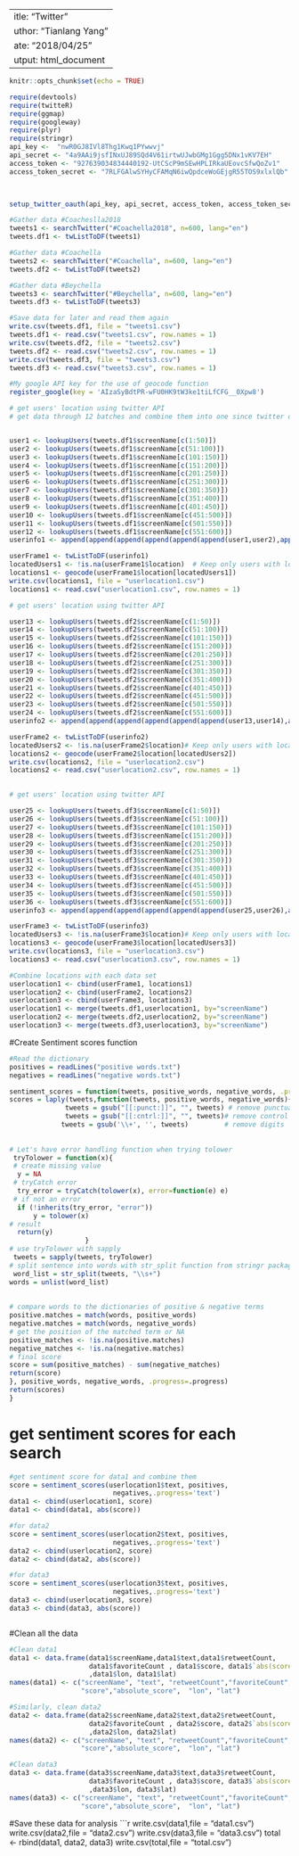  ---
title: "Twitter"
author: "Tianlang Yang"
date: "2018/04/25"
output: html_document
---

```{r setup, include=FALSE}
knitr::opts_chunk$set(echo = TRUE)
```

```{r twitter setup}

require(devtools)
require(twitteR)
require(ggmap)
require(googleway)
require(plyr)
require(stringr)
api_key <- 	"nwR0GJ8IVl8Thg1Kwq1PYwwvj"
api_secret <- "4a9AAi9jsfINxUJ89SQd4V61irtwUJwbGMg1Ggg5DNx1vKV7EH"
access_token <- "927639034834440192-UtCScP9mSEwHPLIRkaUEovcSfwQoZv1"
access_token_secret <- "7RLFGAlwSYHyCFAMqN6iwQpdceWoGEjgR55TOS9xlxlQb"
  


setup_twitter_oauth(api_key, api_secret, access_token, access_token_secret)

```



```{r gather data1}
#Gather data #Coacheslla2018
tweets1 <- searchTwitter("#Coachella2018", n=600, lang="en")
tweets.df1 <- twListToDF(tweets1)
```

```{r gather data2}
#Gather data #Coachella
tweets2 <- searchTwitter("#Coachella", n=600, lang="en")
tweets.df2 <- twListToDF(tweets2)
```

```{r gather data3}
#Gather data #Beychella
tweets3 <- searchTwitter("#Beychella", n=600, lang="en")
tweets.df3 <- twListToDF(tweets3)
```


```{r save tweets}
#Save data for later and read them again
write.csv(tweets.df1, file = "tweets1.csv")
tweets.df1 <- read.csv("tweets1.csv", row.names = 1)
write.csv(tweets.df2, file = "tweets2.csv")
tweets.df2 <- read.csv("tweets2.csv", row.names = 1)
write.csv(tweets.df3, file = "tweets3.csv")
tweets.df3 <- read.csv("tweets3.csv", row.names = 1)
```


```{r google}
#My google API key for the use of geocode function
register_google(key = 'AIzaSyBdtPR-wFU0HK9tW3ke1tiLfCFG__0Xpw8')
```


```{r get location1, echo=FALSE}
# get users' location using twitter API
# get data through 12 batches and combine them into one since twitter only allow to lookupUsers 50 users everytime.


user1 <- lookupUsers(tweets.df1$screenName[c(1:50)])  
user2 <- lookupUsers(tweets.df1$screenName[c(51:100)])
user3 <- lookupUsers(tweets.df1$screenName[c(101:150)])
user4 <- lookupUsers(tweets.df1$screenName[c(151:200)])
user5 <- lookupUsers(tweets.df1$screenName[c(201:250)])
user6 <- lookupUsers(tweets.df1$screenName[c(251:300)])
user7 <- lookupUsers(tweets.df1$screenName[c(301:350)])
user8 <- lookupUsers(tweets.df1$screenName[c(351:400)])
user9 <- lookupUsers(tweets.df1$screenName[c(401:450)])
user10 <- lookupUsers(tweets.df1$screenName[c(451:500)])
user11 <- lookupUsers(tweets.df1$screenName[c(501:550)])
user12 <- lookupUsers(tweets.df1$screenName[c(551:600)])
userinfo1 <- append(append(append(append(append(append(user1,user2),append(user3,user4)),append(user5,user6)),append(user7,user8)),append(user9,user10)),append(user11,user12))

userFrame1 <- twListToDF(userinfo1) 
locatedUsers1 <- !is.na(userFrame1$location)  # Keep only users with location info
locations1 <- geocode(userFrame1$location[locatedUsers1])
write.csv(locations1, file = "userlocation1.csv")
locations1 <- read.csv("userlocation1.csv", row.names = 1)

```

```{r get location2, echo=FALSE}
# get users' location using twitter API

user13 <- lookupUsers(tweets.df2$screenName[c(1:50)]) 
user14 <- lookupUsers(tweets.df2$screenName[c(51:100)])
user15 <- lookupUsers(tweets.df2$screenName[c(101:150)])
user16 <- lookupUsers(tweets.df2$screenName[c(151:200)])
user17 <- lookupUsers(tweets.df2$screenName[c(201:250)])
user18 <- lookupUsers(tweets.df2$screenName[c(251:300)])
user19 <- lookupUsers(tweets.df2$screenName[c(301:350)])
user20 <- lookupUsers(tweets.df2$screenName[c(351:400)])
user21 <- lookupUsers(tweets.df2$screenName[c(401:450)])
user22 <- lookupUsers(tweets.df2$screenName[c(451:500)])
user23 <- lookupUsers(tweets.df2$screenName[c(501:550)])
user24 <- lookupUsers(tweets.df2$screenName[c(551:600)])
userinfo2 <- append(append(append(append(append(append(user13,user14),append(user15,user16)),append(user17,user18)),append(user19,user20)),append(user21,user22)),append(user23,user24))

userFrame2 <- twListToDF(userinfo2) 
locatedUsers2 <- !is.na(userFrame2$location)# Keep only users with location info
locations2 <- geocode(userFrame2$location[locatedUsers2])
write.csv(locations2, file = "userlocation2.csv")
locations2 <- read.csv("userlocation2.csv", row.names = 1)
 
```

```{r get location3, echo=FALSE}
# get users' location using twitter API

user25 <- lookupUsers(tweets.df3$screenName[c(1:50)])  
user26 <- lookupUsers(tweets.df3$screenName[c(51:100)])
user27 <- lookupUsers(tweets.df3$screenName[c(101:150)])
user28 <- lookupUsers(tweets.df3$screenName[c(151:200)])
user29 <- lookupUsers(tweets.df3$screenName[c(201:250)])
user30 <- lookupUsers(tweets.df3$screenName[c(251:300)])
user31 <- lookupUsers(tweets.df3$screenName[c(301:350)])
user32 <- lookupUsers(tweets.df3$screenName[c(351:400)])
user33 <- lookupUsers(tweets.df3$screenName[c(401:450)])
user34 <- lookupUsers(tweets.df3$screenName[c(451:500)])
user35 <- lookupUsers(tweets.df3$screenName[c(501:550)])
user36 <- lookupUsers(tweets.df3$screenName[c(551:600)])
userinfo3 <- append(append(append(append(append(append(user25,user26),append(user27,user28)),append(user29,user30)),append(user31,user32)),append(user33,user34)),append(user35,user36))

userFrame3 <- twListToDF(userinfo3) 
locatedUsers3 <- !is.na(userFrame3$location)# Keep only users with location info
locations3 <- geocode(userFrame3$location[locatedUsers3])
write.csv(locations3, file = "userlocation3.csv")
locations3 <- read.csv("userlocation3.csv", row.names = 1)

```


```{r combine location}
#Combine locations with each data set
userlocation1 <- cbind(userFrame1, locations1)
userlocation2 <- cbind(userFrame2, locations2)
userlocation3 <- cbind(userFrame3, locations3)
userlocation1 <- merge(tweets.df1,userlocation1, by="screenName")
userlocation2 <- merge(tweets.df2,userlocation2, by="screenName")
userlocation3 <- merge(tweets.df3,userlocation3, by="screenName")
```

#Create Sentiment scores function
```{r score function}
#Read the dictionary
positives = readLines("positive words.txt")
negatives = readLines("negative words.txt")

sentiment_scores = function(tweets, positive_words, negative_words, .progress='none'){
scores = laply(tweets,function(tweets, positive_words, negative_words){
              tweets = gsub("[[:punct:]]", "", tweets) # remove punctuation
              tweets = gsub("[[:cntrl:]]", "", tweets)# remove control character
             tweets = gsub('\\+', '', tweets)         # remove digits
                   
 
# Let's have error handling function when trying tolower
 tryTolower = function(x){
 # create missing value
  y = NA
 # tryCatch error
  try_error = tryCatch(tolower(x), error=function(e) e)
 # if not an error
  if (!inherits(try_error, "error"))
      y = tolower(x)
# result
  return(y)
                   }
# use tryTolower with sapply
 tweets = sapply(tweets, tryTolower)
# split sentence into words with str_split function from stringr package
 word_list = str_split(tweets, "\\s+")
words = unlist(word_list)
   
                
# compare words to the dictionaries of positive & negative terms
positive.matches = match(words, positive_words) 
negative.matches = match(words, negative_words)
# get the position of the matched term or NA
positive_matches <- !is.na(positive.matches)
negative_matches <- !is.na(negative.matches)
# final score
score = sum(positive_matches) - sum(negative_matches)
return(score)
}, positive_words, negative_words, .progress=.progress)
return(scores)
}

```


# get sentiment scores for each search
```{r sentiment score}
#get sentiment score for data1 and combine them
score = sentiment_scores(userlocation1$text, positives,
                          negatives,.progress='text')
data1 <- cbind(userlocation1, score)
data1 <- cbind(data1, abs(score))

#for data2
score = sentiment_scores(userlocation2$text, positives,
                          negatives,.progress='text')
data2 <- cbind(userlocation2, score)
data2 <- cbind(data2, abs(score))

#for data3
score = sentiment_scores(userlocation3$text, positives,
                          negatives,.progress='text')
data3 <- cbind(userlocation3, score)
data3 <- cbind(data3, abs(score))



```

#Clean all the data
```{r clean1}
#Clean data1
data1 <- data.frame(data1$screenName,data1$text,data1$retweetCount,
                    data1$favoriteCount , data1$score, data1$`abs(score)` 
                    ,data1$lon, data1$lat)
names(data1) <- c("screenName", "text", "retweetCount","favoriteCount",
                  "score","absolute_score",  "lon", "lat")

```

```{r clean2}
#Similarly, clean data2
data2 <- data.frame(data2$screenName,data2$text,data2$retweetCount,
                    data2$favoriteCount , data2$score, data2$`abs(score)` 
                    ,data2$lon, data2$lat)
names(data2) <- c("screenName", "text", "retweetCount","favoriteCount",
                  "score","absolute_score",  "lon", "lat")

```

```{r clean3}
#Clean data3
data3 <- data.frame(data3$screenName,data3$text,data3$retweetCount,
                    data3$favoriteCount , data3$score, data3$`abs(score)` 
                    ,data3$lon, data3$lat)
names(data3) <- c("screenName", "text", "retweetCount","favoriteCount",
                  "score","absolute_score",  "lon", "lat")


```

#Save these data for analysis
```{r save data}
write.csv(data1,file = "data1.csv")
write.csv(data2,file = "data2.csv")
write.csv(data3,file = "data3.csv")
total <- rbind(data1, data2, data3)
write.csv(total,file = "total.csv")